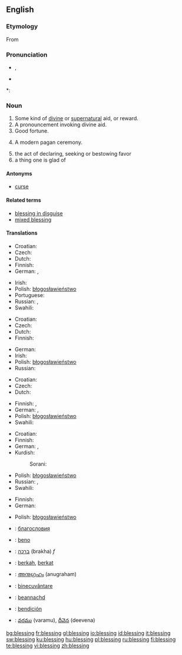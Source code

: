 ==English==

===Etymology===
From {{etyl|ang|en}} {{term|bletsung|lang=ang}}

===Pronunciation===
* {{IPA|/ˈbles.ɪŋ/}}, {{SAMPA|/"bles.IN/}}
* {{audio|en-us-blessing.ogg|Audio (US)}}

*: {{rhymes|ɛsɪŋ}}

===Noun===
{{en-noun}}

# Some kind of [[divine]] or [[supernatural]] aid, or reward.
# A pronouncement invoking divine aid.
# Good fortune.
# {{context|paganism}} A modern pagan ceremony.
# the act of declaring, seeking or bestowing favor
# a thing one is glad of

====Antonyms====
* [[curse]]

====Related terms====
* [[blessing in disguise]]
* [[mixed blessing]]

====Translations====
{{trans-top|Some kind of divine or supernatural aid, or reward}}
* Croatian: {{t-|hr|blagoslov|m|alt=blȁgoslōv}}
* Czech: {{t-|cs|požehnání|n}}
* Dutch: {{t+|nl|zegen|f}}
* Finnish: {{t-|fi|siunaus}}
* German: {{t+|de|Segen|m}}, {{t+|de|Segnung|f}}
{{trans-mid}}
* Irish: {{t-|ga|beannacht|f|xs=Irish}}
* Polish: [[błogosławieństwo]] {{n}}
* Portuguese: {{t|pt|benção|f}}
* Russian: {{t|ru|благословение|n|tr=blagoslov'énije|sc=Cyrl}}, {{t+|ru|милость|f|tr=mílost'|sc=Cyrl}}
* Swahili: {{t|sw|baraka}}
{{trans-bottom}}

{{trans-top|pronouncement invoking divine aid}}
* Croatian: {{t-|hr|blagoslov|m|alt=blȁgoslōv}}
* Czech: {{t-|cs|požehnání|n}}
* Dutch: {{t-|nl|zegening|f}}
* Finnish: {{t-|fi|siunaus}}
{{trans-mid}}
* German: {{t+|de|Segnen}}
* Irish: {{t-|ga|beannacht|f|xs=Irish}}
* Polish: [[błogosławieństwo]] {{n}}
* Russian: {{t|ru|благословение|n|tr=blagoslov'énije|sc=Cyrl}}
{{trans-bottom}}

{{trans-top|Good fortune}}
* Croatian: {{t-|hr|blagoslov|m|alt=blȁgoslōv}}
* Czech: {{t-|cs|požehnání|n}}
* Dutch: {{t+|nl|zegen|f}}
{{trans-mid}}
* Finnish: {{t+|fi|onni}}, {{t+|fi|tuuri}}
* German: {{t+|de|Segen|m}}, {{t+|de|Segnung|f}}
* Polish: [[błogosławieństwo]] {{n}}
* Swahili: {{t|sw|baraka}}
{{trans-bottom}}

{{trans-top|(''paganism'') A modern pagan ceremony}}
{{trans-mid}}
{{trans-bottom}}

{{trans-top|act of declaring, seeking or bestowing favor}}
* Croatian: {{t-|hr|blagoslov|m|alt=blȁgoslōv}}
* Finnish: {{t-|fi|siunaus}}
* German: {{t+|de|Segnen|n}}, {{t+|de|Segnung|f}}
* Kurdish:
*: Sorani: {{t|ku|خێر|tr=xêr|sc=ku-Arab}}
{{trans-mid}}
* Polish: [[błogosławieństwo]] {{n}}
* Russian: {{t|ru|благословение|n|tr=blagoslov'énije|sc=Cyrl}}, {{t+|ru|молитва|f|tr=molítva|sc=Cyrl}}
* Swahili: {{t|sw|baraka}}
{{trans-bottom}}

{{trans-top|thing one is glad of}}
* Finnish: {{t|fi|ilonaihe}}
* German: {{t+|de|Segen|m}}
{{trans-mid}}
* Polish: [[błogosławieństwo]] {{n}}
{{trans-bottom}}

{{checktrans-top}}
* {{ttbc|Bulgarian}}: [[благословия]] {{n|f}}
* {{ttbc|Esperanto}}: [[beno]]
* {{ttbc|Hebrew}}: [[ברכה]] (brakha) ''f''
* {{ttbc|Indonesian}}: [[berkah]], [[berkat]]
* {{ttbc|Malayalam}}: [[അനുഗ്രഹം]] (anugraham)
{{trans-mid}}
* {{ttbc|Romanian}}: [[binecuvântare]] {{f}}
* {{ttbc|Scottish Gaelic}}: [[beannachd]]
* {{ttbc|Spanish}}: [[bendición]] {{f}}
* {{ttbc|Telugu}}: [[వరము]] (varamu), [[దీవెన]] (deevena)
{{trans-bottom}}

[[bg:blessing]]
[[fr:blessing]]
[[gl:blessing]]
[[io:blessing]]
[[id:blessing]]
[[it:blessing]]
[[sw:blessing]]
[[ku:blessing]]
[[hu:blessing]]
[[pl:blessing]]
[[ru:blessing]]
[[fi:blessing]]
[[te:blessing]]
[[vi:blessing]]
[[zh:blessing]]